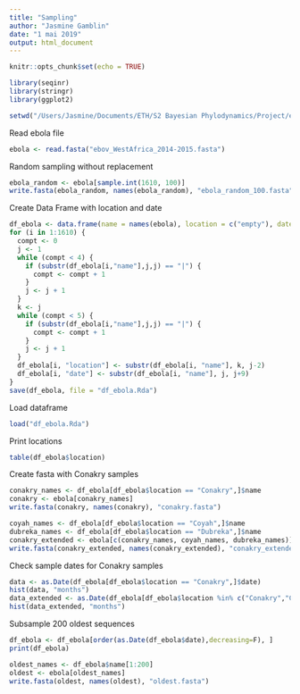 ```yaml
---
title: "Sampling"
author: "Jasmine Gamblin"
date: "1 mai 2019"
output: html_document
---
```


```r
knitr::opts_chunk$set(echo = TRUE)
```

```r
library(seqinr)
library(stringr)
library(ggplot2)

setwd("/Users/Jasmine/Documents/ETH/S2 Bayesian Phylodynamics/Project/ebola-project/jasmine")
```


Read ebola file
```r
ebola <- read.fasta("ebov_WestAfrica_2014-2015.fasta")
```


Random sampling without replacement
```r
ebola_random <- ebola[sample.int(1610, 100)]
write.fasta(ebola_random, names(ebola_random), "ebola_random_100.fasta")
```


Create Data Frame with location and date
```r
df_ebola <- data.frame(name = names(ebola), location = c("empty"), date = c("empty"), row.names = 1:1610, stringsAsFactors = FALSE)
for (i in 1:1610) {
  compt <- 0
  j <- 1
  while (compt < 4) {
    if (substr(df_ebola[i,"name"],j,j) == "|") {
      compt <- compt + 1
    }
    j <- j + 1
  }
  k <- j
  while (compt < 5) {
    if (substr(df_ebola[i,"name"],j,j) == "|") {
      compt <- compt + 1
    }
    j <- j + 1
  }
  df_ebola[i, "location"] <- substr(df_ebola[i, "name"], k, j-2)
  df_ebola[i, "date"] <- substr(df_ebola[i, "name"], j, j+9)
}
save(df_ebola, file = "df_ebola.Rda")
```


Load dataframe
```r
load("df_ebola.Rda")
```


Print locations
```r
table(df_ebola$location)
```


Create fasta with Conakry samples
```r
conakry_names <- df_ebola[df_ebola$location == "Conakry",]$name
conakry <- ebola[conakry_names]
write.fasta(conakry, names(conakry), "conakry.fasta")

coyah_names <- df_ebola[df_ebola$location == "Coyah",]$name
dubreka_names <- df_ebola[df_ebola$location == "Dubreka",]$name
conakry_extended <- ebola[c(conakry_names, coyah_names, dubreka_names)]
write.fasta(conakry_extended, names(conakry_extended), "conakry_extended.fasta")
```


Check sample dates for Conakry samples
```r
data <- as.Date(df_ebola[df_ebola$location == "Conakry",]$date)
hist(data, "months")
data_extended <- as.Date(df_ebola[df_ebola$location %in% c("Conakry","Coyah","Dubreka"),]$date)
hist(data_extended, "months")
```


Subsample 200 oldest sequences
```r
df_ebola <- df_ebola[order(as.Date(df_ebola$date),decreasing=F), ]
print(df_ebola)

oldest_names <- df_ebola$name[1:200]
oldest <- ebola[oldest_names]
write.fasta(oldest, names(oldest), "oldest.fasta")
```















